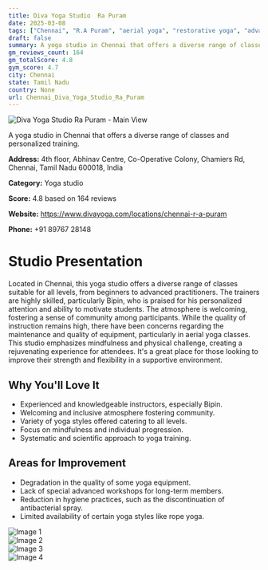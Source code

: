 ```yaml
---
title: Diva Yoga Studio  Ra Puram
date: 2025-03-08
tags: ["Chennai", "R.A Puram", "aerial yoga", "restorative yoga", "advanced asanas", "community atmosphere", "diverse offerings", "Chennai"]  
draft: false
summary: A yoga studio in Chennai that offers a diverse range of classes and personalized training.
gm_reviews_count: 164
gm_totalScore: 4.8
gym_score: 4.7
city: Chennai
state: Tamil Nadu
country: None
url: Chennai_Diva_Yoga_Studio_Ra_Puram
---
```


<div className="aspect-[16/9] relative my-8">
  <img 
    src="https://lh5.googleusercontent.com/p/AF1QipOyBybYl5QoeDr9tyYNrDYKCp8LTmrDPn-3Zir-=w1920-h1080-k-no"
    alt="Diva Yoga Studio  Ra Puram - Main View"
    className="object-cover absolute inset-0 w-full h-full rounded-lg"
  />
</div>

A yoga studio in Chennai that offers a diverse range of classes and personalized training.

**Address:** 4th floor, Abhinav Centre, Co-Operative Colony, Chamiers Rd, Chennai, Tamil Nadu 600018, India

**Category:** Yoga studio

**Score:** 4.8 based on 164 reviews

**Website:** https://www.divayoga.com/locations/chennai-r-a-puram

**Phone:** +91 89767 28148

# Studio Presentation

Located in Chennai, this yoga studio offers a diverse range of classes suitable for all levels, from beginners to advanced practitioners. The trainers are highly skilled, particularly Bipin, who is praised for his personalized attention and ability to motivate students. The atmosphere is welcoming, fostering a sense of community among participants. While the quality of instruction remains high, there have been concerns regarding the maintenance and quality of equipment, particularly in aerial yoga classes. This studio emphasizes mindfulness and physical challenge, creating a rejuvenating experience for attendees. It's a great place for those looking to improve their strength and flexibility in a supportive environment.



## Why You'll Love It

- Experienced and knowledgeable instructors, especially Bipin.
- Welcoming and inclusive atmosphere fostering community.
- Variety of yoga styles offered catering to all levels.
- Focus on mindfulness and individual progression.
- Systematic and scientific approach to yoga training.

## Areas for Improvement

- Degradation in the quality of some yoga equipment.
- Lack of special advanced workshops for long-term members.
- Reduction in hygiene practices, such as the discontinuation of antibacterial spray.
- Limited availability of certain yoga styles like rope yoga.

<div className="grid grid-cols-1 xl:grid-cols-2 gap-4 my-8">
<div className="aspect-[4/3] relative"><img src="https://lh5.googleusercontent.com/p/AF1QipNR1pwp6M9hbDHJSnvWpddm91RiiMQrMdBjHkKl=w1920-h1080-k-no" alt="Image 1" className="object-cover absolute inset-0 w-full h-full rounded-lg" /></div>
<div className="aspect-[4/3] relative"><img src="https://lh5.googleusercontent.com/p/AF1QipM6oN_ZhVJw1RR7vSJ6tMVSqFloXtH2jU6YVv3j=w1920-h1080-k-no" alt="Image 2" className="object-cover absolute inset-0 w-full h-full rounded-lg" /></div>
<div className="aspect-[4/3] relative"><img src="https://lh5.googleusercontent.com/p/AF1QipP3Ru6Dj6v15NLWfYYz1rNfo3pKMg0Qt_sGMw6y=w1920-h1080-k-no" alt="Image 3" className="object-cover absolute inset-0 w-full h-full rounded-lg" /></div>
<div className="aspect-[4/3] relative"><img src="https://lh5.googleusercontent.com/p/AF1QipM-deuy9CqXv90uAeBGuroJ97SHBMNER-73FJvB=w1920-h1080-k-no" alt="Image 4" className="object-cover absolute inset-0 w-full h-full rounded-lg" /></div>
</div>